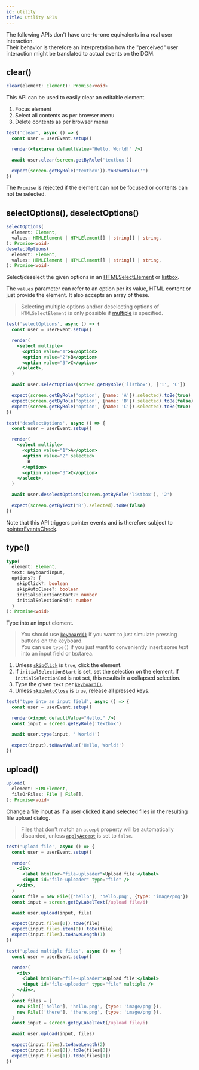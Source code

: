 ```yaml
---
id: utility
title: Utility APIs
---
```


The following APIs don't have one-to-one equivalents in a real user
interaction.  
Their behavior is therefore an interpretation how the "perceived" user
interaction might be translated to actual events on the DOM.

## clear()

```ts
clear(element: Element): Promise<void>
```

This API can be used to easily clear an editable element.

1. Focus element
1. Select all contents as per browser menu
1. Delete contents as per browser menu

```jsx
test('clear', async () => {
  const user = userEvent.setup()

  render(<textarea defaultValue="Hello, World!" />)

  await user.clear(screen.getByRole('textbox'))

  expect(screen.getByRole('textbox')).toHaveValue('')
})
```

The `Promise` is rejected if the element can not be focused or contents can not
be selected.

## <a name="selectoptions"/><a name="deselectoptions"/> selectOptions(), deselectOptions()

```ts
selectOptions(
  element: Element,
  values: HTMLElement | HTMLElement[] | string[] | string,
): Promise<void>
deselectOptions(
  element: Element,
  values: HTMLElement | HTMLElement[] | string[] | string,
): Promise<void>
```

Select/deselect the given options in an
[HTMLSelectElement](https://developer.mozilla.org/en-US/docs/Web/API/HTMLSelectElement)
or
[listbox](https://developer.mozilla.org/en-US/docs/Web/Accessibility/ARIA/Roles/listbox_role).

The `values` parameter can refer to an option per its value, HTML content or
just provide the element. It also accepts an array of these.

> Selecting multiple options and/or deselecting options of `HTMLSelectElement`
> is only possible if
> [multiple](https://developer.mozilla.org/en-US/docs/Web/HTML/Element/select#attr-multiple)
> is specified.

```jsx
test('selectOptions', async () => {
  const user = userEvent.setup()

  render(
    <select multiple>
      <option value="1">A</option>
      <option value="2">B</option>
      <option value="3">C</option>
    </select>,
  )

  await user.selectOptions(screen.getByRole('listbox'), ['1', 'C'])

  expect(screen.getByRole('option', {name: 'A'}).selected).toBe(true)
  expect(screen.getByRole('option', {name: 'B'}).selected).toBe(false)
  expect(screen.getByRole('option', {name: 'C'}).selected).toBe(true)
})
```

```jsx
test('deselectOptions', async () => {
  const user = userEvent.setup()

  render(
    <select multiple>
      <option value="1">A</option>
      <option value="2" selected>
        B
      </option>
      <option value="3">C</option>
    </select>,
  )

  await user.deselectOptions(screen.getByRole('listbox'), '2')

  expect(screen.getByText('B').selected).toBe(false)
})
```

Note that this API triggers pointer events and is therefore subject to
[pointerEventsCheck](options.mdx#pointereventscheck).

## type()

```ts
type(
  element: Element,
  text: KeyboardInput,
  options?: {
    skipClick?: boolean
    skipAutoClose?: boolean
    initialSelectionStart?: number
    initialSelectionEnd?: number
  }
): Promise<void>
```

Type into an input element.

> You should use [`keyboard()`](api-keyboard.mdx) if you want to just simulate pressing
> buttons on the keyboard.  
> You can use `type()` if you just want to conveniently insert some text into an
> input field or textarea.

1. Unless [`skipClick`](options.mdx#skipclick) is `true`, click the element.
1. If `initialSelectionStart` is set, set the selection on the element. If
   `initialSelectionEnd` is not set, this results in a collapsed selection.
1. Type the given `text` per [`keyboard()`](api-keyboard.mdx).
1. Unless [`skipAutoClose`](options.mdx#skipautoclose) is `true`, release all
   pressed keys.

```jsx
test('type into an input field', async () => {
  const user = userEvent.setup()

  render(<input defaultValue="Hello," />)
  const input = screen.getByRole('textbox')

  await user.type(input, ' World!')

  expect(input).toHaveValue('Hello, World!')
})
```

## upload()

```ts
upload(
  element: HTMLElement,
  fileOrFiles: File | File[],
): Promise<void>
```

Change a file input as if a user clicked it and selected files in the resulting
file upload dialog.

> Files that don't match an `accept` property will be automatically discarded,
> unless [`applyAccept`](options.mdx#applyaccept) is set to `false`.

```jsx
test('upload file', async () => {
  const user = userEvent.setup()

  render(
    <div>
      <label htmlFor="file-uploader">Upload file:</label>
      <input id="file-uploader" type="file" />
    </div>,
  )
  const file = new File(['hello'], 'hello.png', {type: 'image/png'})
  const input = screen.getByLabelText(/upload file/i)

  await user.upload(input, file)

  expect(input.files[0]).toBe(file)
  expect(input.files.item(0)).toBe(file)
  expect(input.files).toHaveLength(1)
})

test('upload multiple files', async () => {
  const user = userEvent.setup()

  render(
    <div>
      <label htmlFor="file-uploader">Upload file:</label>
      <input id="file-uploader" type="file" multiple />
    </div>,
  )
  const files = [
    new File(['hello'], 'hello.png', {type: 'image/png'}),
    new File(['there'], 'there.png', {type: 'image/png'}),
  ]
  const input = screen.getByLabelText(/upload file/i)

  await user.upload(input, files)

  expect(input.files).toHaveLength(2)
  expect(input.files[0]).toBe(files[0])
  expect(input.files[1]).toBe(files[1])
})
```
